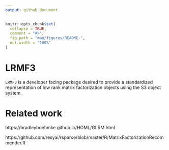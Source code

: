 ```yaml
---
output: github_document
---
```


<!-- README.md is generated from README.Rmd. Please edit that file -->

```r
knitr::opts_chunk$set(
  collapse = TRUE,
  comment = "#>",
  fig.path = "man/figures/README-",
  out.width = "100%"
)
```

# LRMF3

<!-- badges: start -->
<!-- badges: end -->

`LRMF3` is a developer facing package desired to provide a standardized representation of low rank matrix factorization objects using the S3 object system.


# Related work


https://bradleyboehmke.github.io/HOML/GLRM.html

https://github.com/rexyai/rsparse/blob/master/R/MatrixFactorizationRecommender.R

